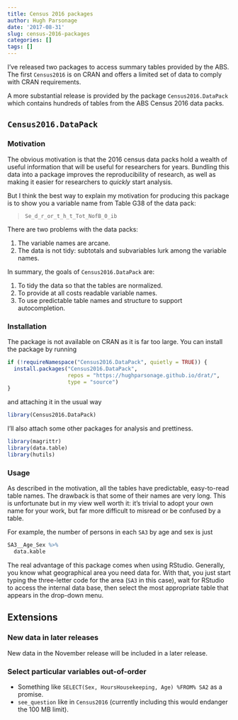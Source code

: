 ```yaml
---
title: Census 2016 packages
author: Hugh Parsonage
date: '2017-08-31'
slug: census-2016-packages
categories: []
tags: []
---
```


I've released two packages to access summary tables provided by the ABS.
The first `Census2016` is on CRAN and offers a limited set of data to comply with CRAN requirements.

A more substantial release is provided by the package `Census2016.DataPack` which contains hundreds of tables from the ABS Census 2016 data packs.

## `Census2016.DataPack`

### Motivation

The obvious motivation is that the 2016 census data packs hold a wealth of useful information that will be useful for researchers for years.
Bundling this data into a package improves the reproducibility of research,  as well as making it easier for researchers to *quickly* start analysis.

But I think the best way to explain my motivation for producing this package is to show you a variable name from Table G38 of the data pack:

> `Se_d_r_or_t_h_t_Tot_NofB_0_ib`

There are two problems with the data packs:

1. The variable names are arcane.
2. The data is not tidy: subtotals and subvariables lurk among the variable names.

In summary, the goals of `Census2016.DataPack` are:

1. To tidy the data so that the tables are normalized.
2. To provide at all costs readable variable names.
3. To use predictable table names and structure to support autocompletion.

### Installation

The package is not available on CRAN as it is far too large. You can install the package by running

```r
if (!requireNamespace("Census2016.DataPack", quietly = TRUE)) {
  install.packages("Census2016.DataPack", 
                   repos = "https://hughparsonage.github.io/drat/", 
                   type = "source")
}
```

and attaching it in the usual way

```r
library(Census2016.DataPack)
```

I'll also attach some other packages for analysis and prettiness.

```r
library(magrittr)
library(data.table)
library(hutils)
```


### Usage 

As described in the motivation, all the tables have predictable, easy-to-read table names.
The drawback is that some of their names are very long.
This is unfortunate but in my view well worth it: it's trivial to adopt your own name for your work, but far more difficult to misread or be confused by a table.

For example, the number of persons in each `SA3` by age and sex is just 

```r
SA3__Age_Sex %>%
  data.kable
```

The real advantage of this package comes when using RStudio. 
Generally, you know what geographical area you need data for.
With that, you just start typing the three-letter code for the area (`SA3` in this case), 
wait for RStudio to access the internal data base, then select the most appropriate table that appears in the drop-down menu.

## Extensions

### New data in later releases

New data in the November release will be included in a later release.

### Select particular variables out-of-order

* Something like `SELECT(Sex, HoursHousekeeping, Age) %FROM% SA2` as a promise. 
* `see_question` like in `Census2016` (currently including this would endanger the 100 MB limit).
